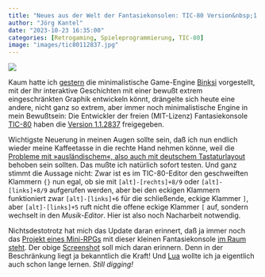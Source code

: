 ```yaml
---
title: "Neues aus der Welt der Fantasiekonsolen: TIC-80 Version&nbsp;1.1.2837 freigegeben"
author: "Jörg Kantel"
date: "2023-10-23 16:35:00"
categories: [Retrogaming, Spieleprogrammierung, TIC-80]
image: "images/tic80112837.jpg"
---
```


[![](images/tic80112837-b.jpg)](https://www.flickr.com/photos/schockwellenreiter/53279887003/)

Kaum hatte ich [gestern](https://kantel.github.io/posts/2023102201_binski/) die minimalistische Game-Engine [Binksi](https://kantel.github.io/posts/2023102201_binski/) vorgestellt, mit der Ihr interaktive Geschichten mit einer bewußt extrem eingeschränkten Graphik entwickeln könnt, drängelte sich heute eine andere, nicht ganz so extrem, aber immer noch minimalistische Engine in mein Bewußtsein: Die Entwickler der freien (MIT-Lizenz) Fantasiekonsole [TIC-80](http://cognitiones.kantel-chaos-team.de/multimedia/spieleprogrammierung/tic80.html) haben die [Version 1.1.2837](https://nesbox.itch.io/tic80/devlog/624328/tic-80-tiny-computer-112837) freigegeben.

Wichtigste Neuerung in meinen Augen sollte sein, daß ich nun endlich wieder meine Kaffeetasse in die rechte Hand nehmen könne, weil die [Probleme mit »ausländischem«, also auch mit deutschem Tastaturlayout](http://blog.schockwellenreiter.de/2022/07/2022070601.html) behoben sein sollten. Das mußte ich natürlich sofort testen. Und ganz stimmt die Aussage nicht: Zwar ist es im TIC-80-Editor den geschweiften Klammern `{}` nun egal, ob sie mit `[alt]-[rechts]+8/9` oder `[alt]-[links]+8/9` aufgerufen werden, aber bei den eckigen Klammern funktioniert zwar `[alt]-[links]+6` für die schließende, eckige Klammer `]`, aber `[alt]-[links]+5` ruft nicht die offene eckige Klammer `[` auf, sondern wechselt in den *Musik-Editor*. Hier ist also noch Nacharbeit notwendig.

Nichtsdestotrotz hat mich das Update daran erinnert, daß ja immer noch das [Projekt eines Mini-RPGs](https://kantel.github.io/posts/20221222803_stolen_crown/) mit dieser kleinen Fantasiekonsole [im Raum steht](https://kantel.github.io/posts/2023013001_8bit_panda_tic80/). Der obige [Screenshot](https://www.flickr.com/photos/schockwellenreiter/53279887003/) soll mich daran erinnern. Denn in der Beschränkung liegt ja bekanntlich die Kraft! Und [Lua](http://cognitiones.kantel-chaos-team.de/programmierung/lua.html) wollte ich ja eigentlich auch schon lange lernen. *Still digging!*